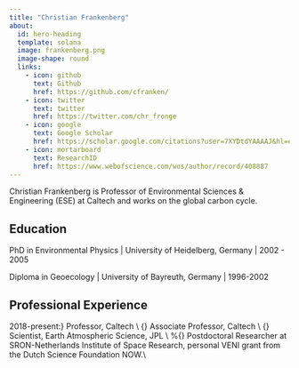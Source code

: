 ```yaml
---
title: "Christian Frankenberg"
about:
  id: hero-heading
  template: solana
  image: frankenberg.png
  image-shape: round
  links:
    - icon: github
      text: Github
      href: https://github.com/cfranken/
    - icon: twitter
      text: twitter
      href: https://twitter.com/chr_fronge
    - icon: google
      text: Google Scholar
      href: https://scholar.google.com/citations?user=7XYDtdYAAAAJ&hl=en  
    - icon: mortarboard
      text: ResearchID
      href: https://www.webofscience.com/wos/author/record/408887
---
```



Christian Frankenberg is Professor of Environmental Sciences & Engineering (ESE) at Caltech and works on the global carbon cycle.

## Education

PhD in Environmental Physics | University of Heidelberg, Germany | 2002 -  2005

Diploma in Geoecology  | University of Bayreuth, Germany  | 1996-2002  


## Professional Experience

2018-present:} Professor, 	Caltech \\
{\bf 2015-2018:} 	Associate Professor, 	Caltech \\
{\bf 2010-present:} 	Scientist, 	Earth Atmospheric Science, JPL \\
%{\bf 2006- 2009:}	Postdoctoral Researcher at SRON-Netherlands Institute of Space Research, personal VENI grant from the Dutch Science Foundation NOW.\\